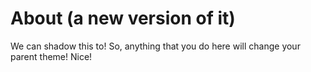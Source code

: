 
# About (a new version of it)

We can shadow this to! So, anything that you do here will change your parent theme! Nice!